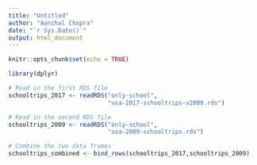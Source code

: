 ```yaml
---
title: "Untitled"
author: "Aanchal Chopra"
date: "`r Sys.Date()`"
output: html_document
---
```


```r
knitr::opts_chunk$set(echo = TRUE)
```

```r

library(dplyr)

# Read in the first RDS file
schooltrips_2017 <- readRDS("only-school",
                            "usa-2017-schooltrips-v2009.rds")

# Read in the second RDS file
schooltrips_2009 <- readRDS("only-school",
                            "usa-2009-schooltrips.rds")

# Combine the two data frames
schooltrips_combined <- bind_rows(schooltrips_2017,schooltrips_2009)


```
